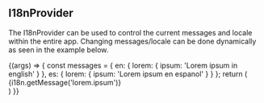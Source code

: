 
<Meta 
  title="Utilities/I18n/I18nProvider"
  component={I18nProvider}
/>

## I18nProvider

The I18nProvider can be used to control the current messages and locale within the entire app. Changing messages/locale can be done
dynamically as seen in the example below.

<Canvas>
  <Story 
    name="Example"
    args={{
      locale: 'en'
    }}
    argTypes={{
      locale: { 
        control: { type: 'radio' },
        options: ['en', 'es'],
      },
      messages: {
        table: {
          disable: true,
        }
      },
      children: {
        table: {
          disable: true,
        }
      }
    }}>
    {(args) => {
      const messages = { 
        en: { 
          lorem: {
              ipsum: 'Lorem ipsum in english'
            }
        },
        es: {
          lorem: {
              ipsum: 'Lorem ipsum en espanol'
            }
        }
      };
      return (
        <I18nProvider messages={messages[args.locale]} {...args}>
          <div>{i18n.getMessage('lorem.ipsum')}</div>
        </I18nProvider>
      )
    }}
  </Story>
</Canvas>

<ArgsTable story="Example" />
